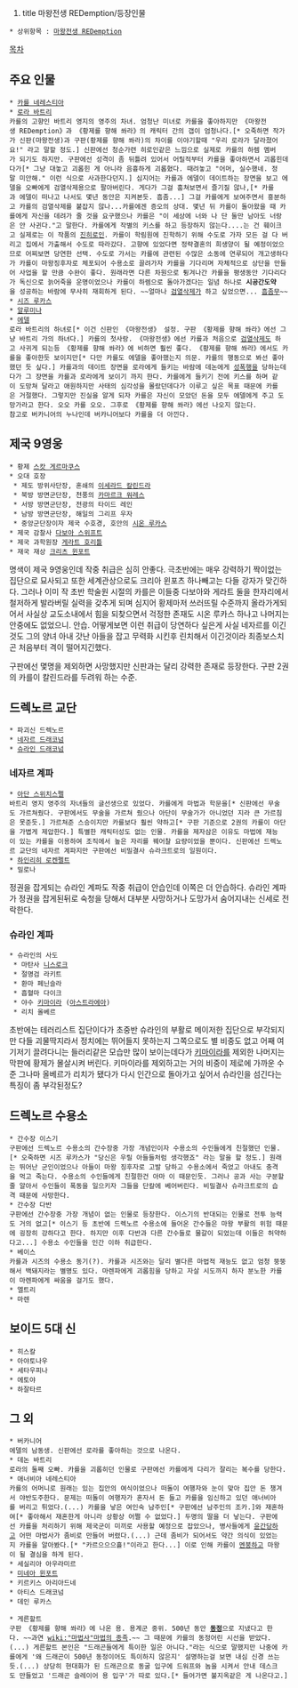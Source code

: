 #title 마왕전생 REDemption/등장인물
 * 상위항목 : [[마왕전생 REDemption]]

[[목차]]
== 주요 인물 ==
 * [[카를 네레스티아]]
 * [[로라 바트리]]
 카를의 고향인 바트리 영지의 영주의 차녀. 엄청난 미녀로 카를을 좋아하지만 《마왕전생 REDemption》과 《황제를 향해 쏴라》의 캐릭터 간의 갭이 엄청나다.[* 오죽하면 작가가 신판(마왕전생)과 구판(황제를 향해 쏴라)의 차이를 이야기할때 "우리 로라가 달라졌어요!" 라고 말할 정도.] 신판에선 청순가련 히로인같은 느낌으로 실제로 카를의 하렘 멤버가 되기도 하지만. 구판에선 성격이 좀 뒤틀려 있어서 어릴적부터 카를을 좋아하면서 괴롭힌데다가[* 그냥 대놓고 괴롭힌 게 아니라 음흉하게 괴롭혔다. 때려놓고 "어머, 실수했네. 정말 미안해." 이런 식으로 사과한다던지.] 심지어는 카를과 에델이 데이트하는 장면을 보고 에델을 오빠에게 검열삭제용으로 팔아버린다. 게다가 그걸 훔쳐보면서 즐기질 않나,[* 카를과 에델이 떠나고 나서도 몇년 동안은 지켜본듯. 흠좀...] 그걸 카를에게 보여주면서 흥분하고 카를의 검열삭제를 붙잡지 않나...카를에겐 증오의 상대. 몇년 뒤 카를이 돌아왔을 때 카를에게 자신을 데려가 줄 것을 요구했으나 카를은 "이 세상에 너와 나 단 둘만 남아도 너랑은 안 사귄다."고 말한다. 카를에게 작별의 키스를 하고 등장하지 않는다....는 건 훼이크고 실제로는 이 작품의 [[진히로인]]. 카를이 학림원에 진학하기 위해 수도로 가자 모든 걸 다 버리고 집에서 가출해서 수도로 따라갔다. 고향에 있었다면 정략결혼의 희생양이 될 예정이었으므로 어찌보면 당연한 선택. 수도로 가서는 카를에 관련된 수많은 소동에 연루되어 개고생하다가 카를이 마왕징후자로 체포되어 수용소로 끌려가자 카를을 기다리며 자체적으로 상단을 만들어 사업을 할 만큼 수완이 좋다. 원래라면 다른 차원으로 튕겨나간 카를을 평생동안 기다리다가 독신으로 늙어죽을 운명이었으나 카를이 하렘으로 돌아가겠다는 일념 하나로 '''시공간도약'''을 성공하는 바람에 무사히 재회하게 된다. ~~얼마나 [[검열삭제]]가 하고 싶었으면... [[흠좀무]]~~
 * [[시즈 루카스]]
 * [[알루미나]]
 * [[에델]]
 로라 바트리의 하녀로[* 이건 신판인 《마왕전생》 설정. 구판 《황제를 향해 쏴라》에선 그냥 바트리 가의 하녀다.] 카를의 첫사랑. 《마왕전생》에선 카를과 처음으로 [[검열삭제]]도 하고 사귀게 되는등 《황제를 향해 쏴라》에 비하면 훨씬 좋다. 《황제를 향해 쏴라》에서도 카를을 좋아한듯 보이지만[* 다만 카를도 에델을 좋아했는지 의문. 카를의 행동으로 봐선 좋아했던 듯 싶다.] 카를과의 데이트 장면을 로라에게 들키는 바람에 데논에게 [[성폭행]]을 당하는데다가 그 장면을 카를과 로라에게 보이기 까지 한다. 카를에게 들키기 전에 키스를 하며 같이 도망쳐 달라고 애원하지만 사태의 심각성을 몰랐던데다가 이루고 싶은 목표 때문에 카를은 거절했다. 그렇지만 진실을 알게 되자 카를은 자신이 모았던 돈을 모두 에델에게 주고 도망가라고 한다. 오오 카를 오오. 그후로 《황제를 향해 쏴라》에선 나오지 않는다.
 참고로 버카니어의 누나인데 버카니어보다 카를을 더 아낀다. 

== 제국 9영웅 ==
 * 황제 [[스캇 게르마쿠스]]
 * 오대 호장
  * 제도 방위사단장, 혼쇄의 [[이세라드 칼린드라]]
  * 북방 방면군단장, 천풍의 [[카마르크 워레스]]
  * 서방 방면군단장, 전광의 타이드 레인
  * 남방 방면군단장, 해일의 그리프 우자
  * 중앙군단장이자 제국 수호경, 호안의 [[시온 루카스]]
 * 제국 감찰사 [[다보아 스위프트]]
 * 제국 과학원장 [[게라트 호리틀]]
 * 재국 재상 [[크리츠 윈포트]]
명색이 제국 9영웅인데 작중 취급은 심히 안좋다. 극초반에는 매우 강력하기 짝이없는 집단으로 묘사되고 또한 세계관상으로도 크리아 윈포츠 하나빼고는 다들 강자가 맞긴하다. 그러나 이미 작 초반 학술원 시절의 카를은 이들중 다보아와 게라트 둘을 한자리에서 철저하게 발라버릴 실력을 갖추게 되며 심지어 황제마저 쓰러뜨릴 수준까지 올라가게되어서 사실상 교도소내에서 힘을 되찾으면서 걱정한 존재도 시온 루카스 하나고 나머지는 안중에도 없었으니. 안습. 어떻게보면 이런 취급이 당연하다 싶은게 사실 네자르를 이긴것도 그의 양녀 아내 갓난 아들을 잡고 무력화 시킨후 린치해서 이긴것이라 최종보스치곤 처음부터 격이 떨어지긴했다.

구판에선 몇명을 제외하면 사망했지만 신판과는 달리 강력한 존재로 등장한다. 구판 2권의 카를이 칼린드라를 두려워 하는 수준.
== 드렉노르 교단 ==
 * 파괴신 드렉노르
 * [[네자르 드래코넘]]
 * [[슈라인 드래코넘]]

=== 네자르 계파 ===
 * [[아단 스위치스펠]]
 바트리 영지 영주의 자녀들의 글선생으로 있었다. 카를에게 마법과 학문을[* 신판에선 무술도 가르쳐줬다. 구판에서도 무술을 가르쳐 줬으나 아단이 무술가가 아니었던 지라 큰 가르침은 못준듯.] 가르쳐준 스승이지만 카를보다 훨씬 약하고[* 구판 기준으로 2권의 카를이 아단을 가볍게 제압한다.] 특별한 캐릭터성도 없는 인물. 카를을 제자삼은 이유도 마법에 재능이 있는 카를을 이용하여 조직에서 높은 자리를 꿰어찰 요량이었을 뿐이다. 신판에선 드렉노르 교단의 네자르 계파지만 구판에선 비밀결사 슈라크트로의 일원이다.
 * [[하인리히 로켄펠트]]
 * 밀로나
정권을 잡게되는 슈라인 계파도 작중 취급이 안습인데 이쪽은 더 안습하다. 슈라인 계파가 정권을 잡게된뒤로 숙청을 당해서 대부분 사망하거나 도망가서 숨어지내는 신세로 전락한다.
=== 슈라인 계파 ===
 * 슈라인의 사도
  * 마탄사 [[니스로크]]
  * 절명검 라키트
  * 환마 페닌슬라
  * 흡혈마 다이크
  * 야수 [[키마이라]] ([[아스트라에아]])
  * 리치 올베르
초반에는 테러리스트 집단이다가 초중반 슈라인의 부활로 메이저한 집단으로 부각되지만 다들 괴물딱지라서 정치에는 뛰어들지 못하는지 그쪽으로도 별 비중도 없고 어째 여기저기 끌려다니는 들러리같은 모습만 많이 보이는데다가 [[키마이라]]를 제외한 나머지는 막판에 황제가 몰살시켜 버린다. 키마이라를 제외하고는 거의 비중이 제로에 가까운 수준 그나마 올베르가 리치가 됐다가 다시 인간으로 돌아가고 싶어서 슈라인을 섬긴다는 특징이 좀 부각된정도?
== 드렉노르 수용소 ==
 * 간수장 이스기
 구판에선 드렉노르 수용소의 간수장중 가장 개념인이자 수용소의 수인들에게 친절했던 인물.[* 오죽하면 시즈 루카스가 "당신은 우릴 아들들처럼 생각했죠" 라는 말을 할 정도.] 원래는 뛰어난 군인이었으나 아들이 마왕 징후자로 고발 당하고 수용소에서 죽었고 아내도 충격을 먹고 죽는다. 수용소의 수인들에게 친절한건 아마 이 때문인듯. 그러나 공과 사는 구분할줄 알아서 수인들이 폭동을 일으키자 그들을 단칼에 베어버린다. 비밀결사 슈라크트로의 습격 때문에 사망한다.
 * 간수장 다반
 구판에선 간수장중 가장 개념이 없는 인물로 등장한다. 이스기의 반대되는 인물로 전투 능력도 거의 없고[* 이스기 등 초반에 드렉노르 수용소에 들어온 간수들은 마왕 부활의 위험 때문에 굉장히 강하다고 한다. 하지만 이후 다반과 다른 간수들로 물갈이 되었는데 이들은 허약하다고...] 수용소 수인들을 인간 이하 취급한다.
 * 베이스
 카를과 시즈의 수용소 동기(?). 카를과 시즈와는 달리 별다른 마법적 재능도 없고 엄청 뚱뚱해서 백돼지라는 별명도 있다. 마렌파에게 괴롭힘을 당하고 자살 시도까지 하자 분노한 카를이 마렌파에게 싸움을 걸기도 했다.
 * 엘트리
 * 마렌

== 보이드 5대 신 ==
 * 히스칼
 * 아야토나우
 * 세타우피나
 * 에토야
 * 하잘타르

== 그 외 ==
 * 버카니어
 에델의 남동생. 신판에선 로라를 좋아하는 것으로 나온다.
 * 데논 바트리
 로라의 둘째 오빠. 카를을 괴롭히던 인물로 구판에선 카를에게 다리가 잘리는 복수를 당한다.
 * 애너비아 네레스티아
 카를의 어머니로 원래는 있는 집안의 여식이었으나 떠돌이 여행자와 눈이 맞아 집안 돈 챙겨서 야반도주한다. 문제는 떠돌이 여행자가 혼자서 돈 들고 카를을 임신하고 있던 애너비아를 버리고 튀었다.(...) 카를을 낳은 여인숙 남주인[* 구판에선 남주인의 조카.]와 재혼하여[* 좋아해서 재혼한게 아니라 상황상 어쩔 수 없었다.] 두명의 딸을 더 낳는다. 구판에선 카를을 처리하기 위해 제국군이 미끼로 사용할 예정으로 잡았으나, 병사들에게 [[윤간]]당하고 어떤 마법사가 좀비로 만들어 버렸다.(...) 근데 좀비가 되어서도 약간 의식이 있었는지 카를을 알아봤다.[* "카르으으으흘!"이라고 한다...] 이로 인해 카를이 [[멘붕]]하고 마왕이 될 결심을 하게 된다.
 * 세실리아 아우라미르
 * [[미네아 윈포트]]
 * 키르키스 아리아드네
 * 아티스 드래코넘
 * 데인 루카스

 * 게른할트
 구판 《황제를 향해 쏴라》에 나온 용. 용계군 중위. 500년 동안 '''[[동정]]'''으로 지냈다고 한다. ~~과연 [[wiki:"마법사"마법의 종족]].~~ 그 때문에 카를의 동정어린 시선을 받았다.(...) 게른할트 본인은 "드래곤들에게 특이한 일은 아니다."라는 식으로 말했지만 나중에 카를에게 '왜 드래곤이 500년 동정이어도 특이하지 않은지' 설명하는걸 보면 내심 신경 쓰는듯.(...) 상당히 현대화가 된 드래곤으로 동굴 입구에 드워프와 놈을 시켜서 안내 데스크도 만들었고 '드래곤 슬레이어 용 입구'가 따로 있다.[* 들어가면 불지옥같은 게 나온다고.]
